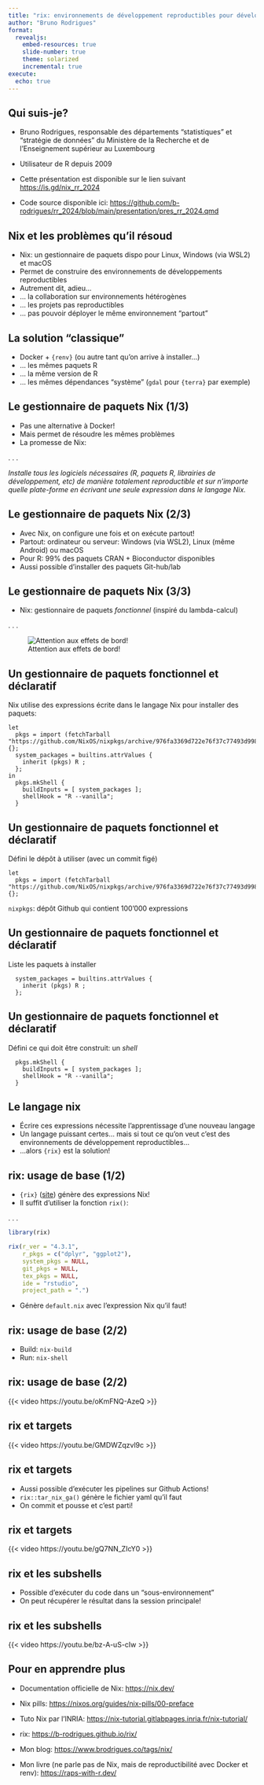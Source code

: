 ```yaml
---
title: "rix: environnements de développement reproductibles pour développeurs R"
author: "Bruno Rodrigues"
format:
  revealjs:
    embed-resources: true
    slide-number: true
    theme: solarized
    incremental: true
execute:
  echo: true
---
```


## Qui suis-je?

- Bruno Rodrigues, responsable des départements "statistiques" et "stratégie de données" du Ministère 
  de la Recherche et de l’Enseignement supérieur au Luxembourg

- Utilisateur de R depuis 2009

- Cette présentation est disponible sur le lien suivant [https://is.gd/nix_rr_2024](https://is.gd/nix_rr_2024)

- Code source disponible ici: [https://github.com/b-rodrigues/rr_2024/blob/main/presentation/pres_rr_2024.qmd](https://github.com/b-rodrigues/rr_2024/blob/main/presentation/pres_rr_2024.qmd)

## Nix et les problèmes qu'il résoud

- Nix: un gestionnaire de paquets dispo pour Linux, Windows (via WSL2) et macOS
- Permet de construire des environnements de développements reproductibles
- Autrement dit, adieu...
- ... la collaboration sur environnements hétérogènes
- ... les projets pas reproductibles
- ... pas pouvoir déployer le même environnement "partout"

## La solution "classique"

- Docker + `{renv}` (ou autre tant qu'on arrive à installer...)
- ... les mêmes paquets R
- ... la même version de R
- ... les mêmes dépendances "système" (`gdal` pour `{terra}` par exemple)

## Le gestionnaire de paquets Nix (1/3)

- Pas une alternative à Docker!
- Mais permet de résoudre les mêmes problèmes
- La promesse de Nix:

. . .

*Installe tous les logiciels nécessaires (R, paquets R, librairies de développement,
etc) de manière totalement reproductible et sur n'importe quelle plate-forme en écrivant
une seule expression dans le langage Nix.*

## Le gestionnaire de paquets Nix (2/3)

- Avec Nix, on configure une fois et on exécute partout!
- Partout: ordinateur ou serveur: Windows (via WSL2), Linux (même Android) ou macOS
- Pour R: 99% des paquets CRAN + Bioconductor disponibles
- Aussi possible d'installer des paquets Git-hub/lab

## Le gestionnaire de paquets Nix (3/3)

- Nix: gestionnaire de paquets *fonctionnel* (inspiré du lambda-calcul)

. . .

![Attention aux effets de bord!](img/procedural_vs_fonctional.png)

## Un gestionnaire de paquets fonctionnel et déclaratif

Nix utilise des expressions écrite dans le langage Nix pour installer des paquets:

```
let
  pkgs = import (fetchTarball "https://github.com/NixOS/nixpkgs/archive/976fa3369d722e76f37c77493d99829540d43845.tar.gz") {};
  system_packages = builtins.attrValues {
    inherit (pkgs) R ;
  };
in
  pkgs.mkShell {
    buildInputs = [ system_packages ];
    shellHook = "R --vanilla";
  }
```

## Un gestionnaire de paquets fonctionnel et déclaratif

Défini le dépôt à utiliser (avec un commit figé)

```
let
  pkgs = import (fetchTarball "https://github.com/NixOS/nixpkgs/archive/976fa3369d722e76f37c77493d99829540d43845.tar.gz") {};
```

`nixpkgs`: dépôt Github qui contient 100'000 expressions


## Un gestionnaire de paquets fonctionnel et déclaratif

Liste les paquets à installer

```
  system_packages = builtins.attrValues {
    inherit (pkgs) R ;
  };
```

## Un gestionnaire de paquets fonctionnel et déclaratif

Défini ce qui doit être construit: un *shell*

```
  pkgs.mkShell {
    buildInputs = [ system_packages ];
    shellHook = "R --vanilla";
  }
```

## Le langage nix

- Écrire ces expressions nécessite l'apprentissage d'une nouveau langage
- Un langage puissant certes... mais si tout ce qu'on veut c'est des environnements de développement reproductibles...
- ...alors `{rix}` est la solution!

## rix: usage de base (1/2)

- `{rix}` ([site](https://b-rodrigues.github.io/rix/index.html)) génère des expressions Nix!
- Il suffit d'utiliser la fonction `rix()`:

. . .

```r
library(rix)

rix(r_ver = "4.3.1",
    r_pkgs = c("dplyr", "ggplot2"),
    system_pkgs = NULL,
    git_pkgs = NULL,
    tex_pkgs = NULL,
    ide = "rstudio",
    project_path = ".")
```

- Génère `default.nix` avec l'expression Nix qu'il faut!

## rix: usage de base (2/2)

- Build: `nix-build`
- Run: `nix-shell`

## rix: usage de base (2/2)

{{< video https://youtu.be/oKmFNQ-AzeQ >}}

## rix et targets

{{< video https://youtu.be/GMDWZqzvl9c >}}

## rix et targets

- Aussi possible d'exécuter les pipelines sur Github Actions!
- `rix::tar_nix_ga()` génère le fichier yaml qu'il faut
- On commit et pousse et c'est parti!

## rix et targets

{{< video https://youtu.be/gQ7NN_ZIcY0 >}}


## rix et les subshells

- Possible d'exécuter du code dans un "sous-environnement"
- On peut récupérer le résultat dans la session principale!

## rix et les subshells

{{< video https://youtu.be/bz-A-uS-cIw >}}

## Pour en apprendre plus

- Documentation officielle de Nix: [https://nix.dev/](https://nix.dev/)

- Nix pills: [https://nixos.org/guides/nix-pills/00-preface](https://nixos.org/guides/nix-pills/00-preface)

- Tuto Nix par l'INRIA: [https://nix-tutorial.gitlabpages.inria.fr/nix-tutorial/](https://nix-tutorial.gitlabpages.inria.fr/nix-tutorial/)

- rix: [https://b-rodrigues.github.io/rix/](https://b-rodrigues.github.io/rix/)

- Mon blog: [https://www.brodrigues.co/tags/nix/](https://www.brodrigues.co/tags/nix/)

- Mon livre (ne parle pas de Nix, mais de reproductibilité avec Docker et renv): [https://raps-with-r.dev/](https://raps-with-r.dev/)
